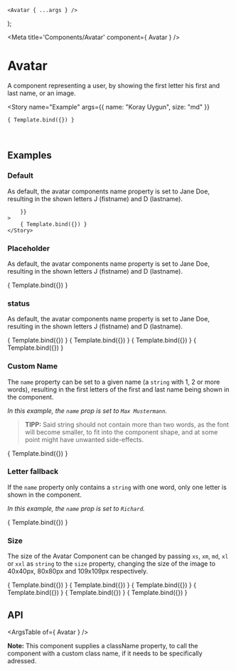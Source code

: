 

	<Avatar { ...args } />
);

<Meta title='Components/Avatar' component={ Avatar } />

# Avatar

A component representing a user, by showing the first letter his first and last name, or an image.

<Story 
    name="Example"
    args={{
        name: "Koray Uygun",
        size: "md"
    }}
>
    { Template.bind({}) }
</Story>

<br />

## Examples

### Default

As default, the avatar components name property is set to Jane Doe, resulting in the shown letters J (fistname) and D (lastname).

<Canvas>
	<Story
		name="Default"
		args={{
			
		}}
	>
		{ Template.bind({}) }
	</Story>
</Canvas>

### Placeholder

As default, the avatar components name property is set to Jane Doe, resulting in the shown letters J (fistname) and D (lastname).

<Canvas>
	<Story
		name="Placeholder"
		args={{
			type: "placeholder",
		}}
	>
		{ Template.bind({}) }
	</Story>
</Canvas>

### status

As default, the avatar components name property is set to Jane Doe, resulting in the shown letters J (fistname) and D (lastname).

<Canvas>
	<Story
		name="Success Status"
		args={{
            status: "success"
		}}
	>
		{ Template.bind({}) }
	</Story>
    <Story
		name="Warning Status"
		args={{
            status: "warning"
		}}
	>
		{ Template.bind({}) }
	</Story>
    <Story
		name="Error Status"
		args={{
            status: "error"
		}}
	>
		{ Template.bind({}) }
	</Story>
    <Story
		name="Offline Status"
		args={{
            status: "offline"
		}}
	>
		{ Template.bind({}) }
	</Story>
</Canvas>

### Custom Name

The `name` property can be set to a given name (a `string` with 1, 2 or more words), resulting in the first letters of the first and last name being shown in the component.

*In this example, the `name` prop is set to `Max Mustermann`.*

> **TIPP:** Said string should not contain more than two words, as the font will become smaller, to fit into the component shape, and at some point might have unwanted side-effects.

<Canvas>
    <Story 
        name="Custom Name"
        args={{
            name: 'Max Mustermann'
        }}
    >
        { Template.bind({}) }
    </Story>
</Canvas>

### Letter fallback

If the `name` property only contains a `string` with one word, only one letter is shown in the component.

*In this example, the `name` prop is set to `Richard`.*

<Canvas>
    <Story
        name="Letter fallback"
        args={{
            name: 'Richard'
        }}
    >
        { Template.bind({}) }
    </Story>
</Canvas>

### Size

The size of the Avatar Component can be changed by passing `xs`, `xm`, `md`, `xl` or `xxl` as `string` to the `size` property, changing the size of the image to 40x40px, 80x80px and 109x109px respectively.

<Canvas>
    <Story 
        name="X Small Size"
        args={{
            name: "Koray Uygun",
            size: "xs"
        }}
    >
        { Template.bind({}) }
    </Story>
        <Story 
        name="Small Size"
        args={{
            name: "Koray Uygun",
            size: "sm"
        }}
    >
        { Template.bind({}) }
    </Story>
        <Story 
        name="Medium Size"
        args={{
            name: "Koray Uygun",
            size: "md"
        }}
    >
        { Template.bind({}) }
    </Story>
        <Story 
        name="Large Size"
        args={{
            name: "Koray Uygun",
            size: "lg"
        }}
    >
        { Template.bind({}) }
    </Story>
    <Story 
        name="X Large Size"
        args={{
            name: "Koray Uygun",
            size: "xl"
        }}
    >
        { Template.bind({}) }
    </Story>
    <Story 
       name="XX Large Size"
        args={{
            name: "Koray Uygun",
            size: "xxl"
        }}
    >
        { Template.bind({}) }
    </Story>
</Canvas>

## API

<ArgsTable of={ Avatar } />

**Note:** This component supplies a className property, to call the component with a custom class name, if it needs to be specifically adressed.